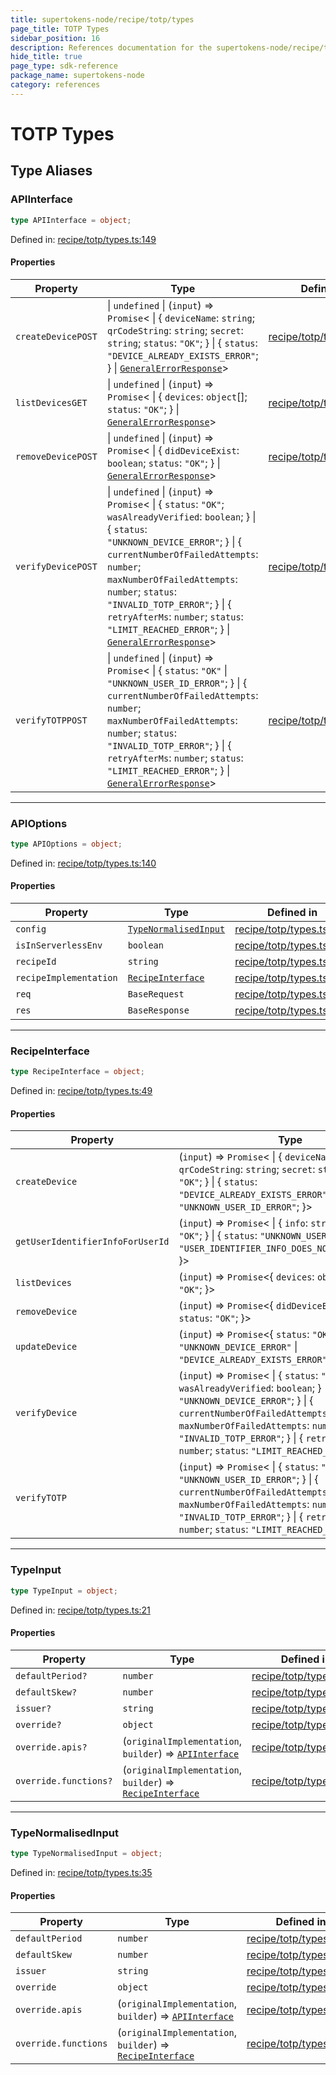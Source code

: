```yaml
---
title: supertokens-node/recipe/totp/types
page_title: TOTP Types
sidebar_position: 16
description: References documentation for the supertokens-node/recipe/totp/types package
hide_title: true
page_type: sdk-reference
package_name: supertokens-node
category: references
---
```


# TOTP Types


## Type Aliases

### APIInterface

```ts
type APIInterface = object;
```

Defined in: [recipe/totp/types.ts:149](https://github.com/supertokens/supertokens-node/blob/8353a9a70d8b17dd9ff6ffe41201fa2ef0e60218/lib/ts/recipe/totp/types.ts#L149)

#### Properties

| Property | Type | Defined in |
| ------ | ------ | ------ |
| <a id="createdevicepost"></a> `createDevicePOST` | \| `undefined` \| (`input`) => `Promise`\< \| \{ `deviceName`: `string`; `qrCodeString`: `string`; `secret`: `string`; `status`: `"OK"`; \} \| \{ `status`: `"DEVICE_ALREADY_EXISTS_ERROR"`; \} \| [`GeneralErrorResponse`](types.mdx#generalerrorresponse)\> | [recipe/totp/types.ts:150](https://github.com/supertokens/supertokens-node/blob/8353a9a70d8b17dd9ff6ffe41201fa2ef0e60218/lib/ts/recipe/totp/types.ts#L150) |
| <a id="listdevicesget"></a> `listDevicesGET` | \| `undefined` \| (`input`) => `Promise`\< \| \{ `devices`: `object`[]; `status`: `"OK"`; \} \| [`GeneralErrorResponse`](types.mdx#generalerrorresponse)\> | [recipe/totp/types.ts:170](https://github.com/supertokens/supertokens-node/blob/8353a9a70d8b17dd9ff6ffe41201fa2ef0e60218/lib/ts/recipe/totp/types.ts#L170) |
| <a id="removedevicepost"></a> `removeDevicePOST` | \| `undefined` \| (`input`) => `Promise`\< \| \{ `didDeviceExist`: `boolean`; `status`: `"OK"`; \} \| [`GeneralErrorResponse`](types.mdx#generalerrorresponse)\> | [recipe/totp/types.ts:185](https://github.com/supertokens/supertokens-node/blob/8353a9a70d8b17dd9ff6ffe41201fa2ef0e60218/lib/ts/recipe/totp/types.ts#L185) |
| <a id="verifydevicepost"></a> `verifyDevicePOST` | \| `undefined` \| (`input`) => `Promise`\< \| \{ `status`: `"OK"`; `wasAlreadyVerified`: `boolean`; \} \| \{ `status`: `"UNKNOWN_DEVICE_ERROR"`; \} \| \{ `currentNumberOfFailedAttempts`: `number`; `maxNumberOfFailedAttempts`: `number`; `status`: `"INVALID_TOTP_ERROR"`; \} \| \{ `retryAfterMs`: `number`; `status`: `"LIMIT_REACHED_ERROR"`; \} \| [`GeneralErrorResponse`](types.mdx#generalerrorresponse)\> | [recipe/totp/types.ts:200](https://github.com/supertokens/supertokens-node/blob/8353a9a70d8b17dd9ff6ffe41201fa2ef0e60218/lib/ts/recipe/totp/types.ts#L200) |
| <a id="verifytotppost"></a> `verifyTOTPPOST` | \| `undefined` \| (`input`) => `Promise`\< \| \{ `status`: `"OK"` \| `"UNKNOWN_USER_ID_ERROR"`; \} \| \{ `currentNumberOfFailedAttempts`: `number`; `maxNumberOfFailedAttempts`: `number`; `status`: `"INVALID_TOTP_ERROR"`; \} \| \{ `retryAfterMs`: `number`; `status`: `"LIMIT_REACHED_ERROR"`; \} \| [`GeneralErrorResponse`](types.mdx#generalerrorresponse)\> | [recipe/totp/types.ts:228](https://github.com/supertokens/supertokens-node/blob/8353a9a70d8b17dd9ff6ffe41201fa2ef0e60218/lib/ts/recipe/totp/types.ts#L228) |

***

### APIOptions

```ts
type APIOptions = object;
```

Defined in: [recipe/totp/types.ts:140](https://github.com/supertokens/supertokens-node/blob/8353a9a70d8b17dd9ff6ffe41201fa2ef0e60218/lib/ts/recipe/totp/types.ts#L140)

#### Properties

| Property | Type | Defined in |
| ------ | ------ | ------ |
| <a id="config"></a> `config` | [`TypeNormalisedInput`](#typenormalisedinput) | [recipe/totp/types.ts:142](https://github.com/supertokens/supertokens-node/blob/8353a9a70d8b17dd9ff6ffe41201fa2ef0e60218/lib/ts/recipe/totp/types.ts#L142) |
| <a id="isinserverlessenv"></a> `isInServerlessEnv` | `boolean` | [recipe/totp/types.ts:144](https://github.com/supertokens/supertokens-node/blob/8353a9a70d8b17dd9ff6ffe41201fa2ef0e60218/lib/ts/recipe/totp/types.ts#L144) |
| <a id="recipeid"></a> `recipeId` | `string` | [recipe/totp/types.ts:143](https://github.com/supertokens/supertokens-node/blob/8353a9a70d8b17dd9ff6ffe41201fa2ef0e60218/lib/ts/recipe/totp/types.ts#L143) |
| <a id="recipeimplementation"></a> `recipeImplementation` | [`RecipeInterface`](#recipeinterface) | [recipe/totp/types.ts:141](https://github.com/supertokens/supertokens-node/blob/8353a9a70d8b17dd9ff6ffe41201fa2ef0e60218/lib/ts/recipe/totp/types.ts#L141) |
| <a id="req"></a> `req` | `BaseRequest` | [recipe/totp/types.ts:145](https://github.com/supertokens/supertokens-node/blob/8353a9a70d8b17dd9ff6ffe41201fa2ef0e60218/lib/ts/recipe/totp/types.ts#L145) |
| <a id="res"></a> `res` | `BaseResponse` | [recipe/totp/types.ts:146](https://github.com/supertokens/supertokens-node/blob/8353a9a70d8b17dd9ff6ffe41201fa2ef0e60218/lib/ts/recipe/totp/types.ts#L146) |

***

### RecipeInterface

```ts
type RecipeInterface = object;
```

Defined in: [recipe/totp/types.ts:49](https://github.com/supertokens/supertokens-node/blob/8353a9a70d8b17dd9ff6ffe41201fa2ef0e60218/lib/ts/recipe/totp/types.ts#L49)

#### Properties

| Property | Type | Defined in |
| ------ | ------ | ------ |
| <a id="createdevice"></a> `createDevice` | (`input`) => `Promise`\< \| \{ `deviceName`: `string`; `qrCodeString`: `string`; `secret`: `string`; `status`: `"OK"`; \} \| \{ `status`: `"DEVICE_ALREADY_EXISTS_ERROR"`; \} \| \{ `status`: `"UNKNOWN_USER_ID_ERROR"`; \}\> | [recipe/totp/types.ts:58](https://github.com/supertokens/supertokens-node/blob/8353a9a70d8b17dd9ff6ffe41201fa2ef0e60218/lib/ts/recipe/totp/types.ts#L58) |
| <a id="getuseridentifierinfoforuserid"></a> `getUserIdentifierInfoForUserId` | (`input`) => `Promise`\< \| \{ `info`: `string`; `status`: `"OK"`; \} \| \{ `status`: `"UNKNOWN_USER_ID_ERROR"` \| `"USER_IDENTIFIER_INFO_DOES_NOT_EXIST_ERROR"`; \}\> | [recipe/totp/types.ts:50](https://github.com/supertokens/supertokens-node/blob/8353a9a70d8b17dd9ff6ffe41201fa2ef0e60218/lib/ts/recipe/totp/types.ts#L50) |
| <a id="listdevices"></a> `listDevices` | (`input`) => `Promise`\<\{ `devices`: `object`[]; `status`: `"OK"`; \}\> | [recipe/totp/types.ts:87](https://github.com/supertokens/supertokens-node/blob/8353a9a70d8b17dd9ff6ffe41201fa2ef0e60218/lib/ts/recipe/totp/types.ts#L87) |
| <a id="removedevice"></a> `removeDevice` | (`input`) => `Promise`\<\{ `didDeviceExist`: `boolean`; `status`: `"OK"`; \}\> | [recipe/totp/types.ts:96](https://github.com/supertokens/supertokens-node/blob/8353a9a70d8b17dd9ff6ffe41201fa2ef0e60218/lib/ts/recipe/totp/types.ts#L96) |
| <a id="updatedevice"></a> `updateDevice` | (`input`) => `Promise`\<\{ `status`: `"OK"` \| `"UNKNOWN_DEVICE_ERROR"` \| `"DEVICE_ALREADY_EXISTS_ERROR"`; \}\> | [recipe/totp/types.ts:79](https://github.com/supertokens/supertokens-node/blob/8353a9a70d8b17dd9ff6ffe41201fa2ef0e60218/lib/ts/recipe/totp/types.ts#L79) |
| <a id="verifydevice"></a> `verifyDevice` | (`input`) => `Promise`\< \| \{ `status`: `"OK"`; `wasAlreadyVerified`: `boolean`; \} \| \{ `status`: `"UNKNOWN_DEVICE_ERROR"`; \} \| \{ `currentNumberOfFailedAttempts`: `number`; `maxNumberOfFailedAttempts`: `number`; `status`: `"INVALID_TOTP_ERROR"`; \} \| \{ `retryAfterMs`: `number`; `status`: `"LIMIT_REACHED_ERROR"`; \}\> | [recipe/totp/types.ts:100](https://github.com/supertokens/supertokens-node/blob/8353a9a70d8b17dd9ff6ffe41201fa2ef0e60218/lib/ts/recipe/totp/types.ts#L100) |
| <a id="verifytotp"></a> `verifyTOTP` | (`input`) => `Promise`\< \| \{ `status`: `"OK"` \| `"UNKNOWN_USER_ID_ERROR"`; \} \| \{ `currentNumberOfFailedAttempts`: `number`; `maxNumberOfFailedAttempts`: `number`; `status`: `"INVALID_TOTP_ERROR"`; \} \| \{ `retryAfterMs`: `number`; `status`: `"LIMIT_REACHED_ERROR"`; \}\> | [recipe/totp/types.ts:124](https://github.com/supertokens/supertokens-node/blob/8353a9a70d8b17dd9ff6ffe41201fa2ef0e60218/lib/ts/recipe/totp/types.ts#L124) |

***

### TypeInput

```ts
type TypeInput = object;
```

Defined in: [recipe/totp/types.ts:21](https://github.com/supertokens/supertokens-node/blob/8353a9a70d8b17dd9ff6ffe41201fa2ef0e60218/lib/ts/recipe/totp/types.ts#L21)

#### Properties

| Property | Type | Defined in |
| ------ | ------ | ------ |
| <a id="defaultperiod"></a> `defaultPeriod?` | `number` | [recipe/totp/types.ts:24](https://github.com/supertokens/supertokens-node/blob/8353a9a70d8b17dd9ff6ffe41201fa2ef0e60218/lib/ts/recipe/totp/types.ts#L24) |
| <a id="defaultskew"></a> `defaultSkew?` | `number` | [recipe/totp/types.ts:23](https://github.com/supertokens/supertokens-node/blob/8353a9a70d8b17dd9ff6ffe41201fa2ef0e60218/lib/ts/recipe/totp/types.ts#L23) |
| <a id="issuer"></a> `issuer?` | `string` | [recipe/totp/types.ts:22](https://github.com/supertokens/supertokens-node/blob/8353a9a70d8b17dd9ff6ffe41201fa2ef0e60218/lib/ts/recipe/totp/types.ts#L22) |
| <a id="override"></a> `override?` | `object` | [recipe/totp/types.ts:26](https://github.com/supertokens/supertokens-node/blob/8353a9a70d8b17dd9ff6ffe41201fa2ef0e60218/lib/ts/recipe/totp/types.ts#L26) |
| `override.apis?` | (`originalImplementation`, `builder`) => [`APIInterface`](#apiinterface) | [recipe/totp/types.ts:31](https://github.com/supertokens/supertokens-node/blob/8353a9a70d8b17dd9ff6ffe41201fa2ef0e60218/lib/ts/recipe/totp/types.ts#L31) |
| `override.functions?` | (`originalImplementation`, `builder`) => [`RecipeInterface`](#recipeinterface) | [recipe/totp/types.ts:27](https://github.com/supertokens/supertokens-node/blob/8353a9a70d8b17dd9ff6ffe41201fa2ef0e60218/lib/ts/recipe/totp/types.ts#L27) |

***

### TypeNormalisedInput

```ts
type TypeNormalisedInput = object;
```

Defined in: [recipe/totp/types.ts:35](https://github.com/supertokens/supertokens-node/blob/8353a9a70d8b17dd9ff6ffe41201fa2ef0e60218/lib/ts/recipe/totp/types.ts#L35)

#### Properties

| Property | Type | Defined in |
| ------ | ------ | ------ |
| <a id="defaultperiod-1"></a> `defaultPeriod` | `number` | [recipe/totp/types.ts:38](https://github.com/supertokens/supertokens-node/blob/8353a9a70d8b17dd9ff6ffe41201fa2ef0e60218/lib/ts/recipe/totp/types.ts#L38) |
| <a id="defaultskew-1"></a> `defaultSkew` | `number` | [recipe/totp/types.ts:37](https://github.com/supertokens/supertokens-node/blob/8353a9a70d8b17dd9ff6ffe41201fa2ef0e60218/lib/ts/recipe/totp/types.ts#L37) |
| <a id="issuer-1"></a> `issuer` | `string` | [recipe/totp/types.ts:36](https://github.com/supertokens/supertokens-node/blob/8353a9a70d8b17dd9ff6ffe41201fa2ef0e60218/lib/ts/recipe/totp/types.ts#L36) |
| <a id="override-1"></a> `override` | `object` | [recipe/totp/types.ts:40](https://github.com/supertokens/supertokens-node/blob/8353a9a70d8b17dd9ff6ffe41201fa2ef0e60218/lib/ts/recipe/totp/types.ts#L40) |
| `override.apis` | (`originalImplementation`, `builder`) => [`APIInterface`](#apiinterface) | [recipe/totp/types.ts:45](https://github.com/supertokens/supertokens-node/blob/8353a9a70d8b17dd9ff6ffe41201fa2ef0e60218/lib/ts/recipe/totp/types.ts#L45) |
| `override.functions` | (`originalImplementation`, `builder`) => [`RecipeInterface`](#recipeinterface) | [recipe/totp/types.ts:41](https://github.com/supertokens/supertokens-node/blob/8353a9a70d8b17dd9ff6ffe41201fa2ef0e60218/lib/ts/recipe/totp/types.ts#L41) |
